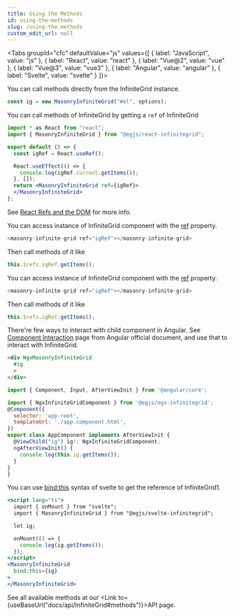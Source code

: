 ```yaml
---
title: Using the Methods
id: using-the-methods
slug: /using-the-methods
custom_edit_url: null
---
```



<Tabs
  groupId="cfc"
  defaultValue="js"
  values={[
    { label: "JavaScript", value: "js" },
    { label: "React", value: "react" },
    { label: "Vue@2", value: "vue" },
    { label: "Vue@3", value: "vue3" },
    { label: "Angular", value: "angular" },
    { label: "Svelte", value: "svelte" }
  ]}>
  <TabItem value="js">

You can call methods directly from the InfiniteGrid instance.

```js
const ig = new MasonryInfiniteGrid("#el", options);
```

  </TabItem>
  <TabItem value="react">

You can call methods of InfiniteGrid by getting a `ref` of InfiniteGrid

```jsx
import * as React from "react";
import { MasonryInfiniteGrid } from "@egjs/react-infinitegrid";

export default () => {
  const igRef = React.useRef();

  React.useEffect(() => {
    console.log(igRef.current.getItems());
  }, []);
  return <MasonryInfiniteGrid ref={igRef}>
  </MasonryInfiniteGrid>
};
```

See [React Refs and the DOM](https://reactjs.org/docs/refs-and-the-dom.html) for more info.

  </TabItem>
  <TabItem value="vue">

You can access instance of InfiniteGrid component with the [ref](https://vuejs.org/v2/guide/components-edge-cases.html#Accessing-Child-Component-Instances-amp-Child-Elements) property.

```js
<masonry-infinite-grid ref="igRef"></masonry-infinite-grid>
```

Then call methods of it like
```js
this.$refs.igRef.getItems();
```

  </TabItem>
  <TabItem value="vue3">

You can access instance of InfiniteGrid component with the [ref](https://vuejs.org/v2/guide/components-edge-cases.html#Accessing-Child-Component-Instances-amp-Child-Elements) property.

```js
<masonry-infinite-grid ref="igRef"></masonry-infinite-grid>
```

Then call methods of it like
```js
this.$refs.igRef.getItems();
```

  </TabItem>
  <TabItem value="angular">

There're few ways to interact with child component in Angular.
See [Component Interaction](https://angular.io/guide/component-interaction#parent-interacts-with-child-via-local-variable) page from Angular official document, and use that to interact with InfiniteGrid.

```html title="app.component.html"
<div NgxMasonryInfiniteGrid
  #ig
  >
</div>
```

```js title="app.component.ts"
import { Component, Input, AfterViewInit } from '@angular/core';

import { NgxInfiniteGridComponent } from '@egjs/ngx-infinitegrid';
@Component({
  selector: 'app-root',
  templateUrl: './app.component.html',
})
export class AppComponent implements AfterViewInit {
  @ViewChild("ig") ig!: NgxInfiniteGridComponent;
  ngAfterViewInit() {
    console.log(this.ig.getItems());
  }
}
}
```

  </TabItem>
  <TabItem value="svelte">

You can use [bind:this](https://svelte.dev/tutorial/bind-this) syntax of svelte to get the reference of InfiniteGrid1.

```jsx
<script lang="ts">
  import { onMount } from "svelte";
  import { MasonryInfiniteGrid } from "@egjs/svelte-infinitegrid";

  let ig;

  onMount(() => {
    console.log(ig.getItems());
  });
</script>
<MasonryInfiniteGrid
  bind:this={ig}
>
</MasonryInfiniteGrid>
```

  </TabItem>
</Tabs>

See all available methods at our <Link to={useBaseUrl("docs/api/InfiniteGrid#methods")}>API</Link> page.
